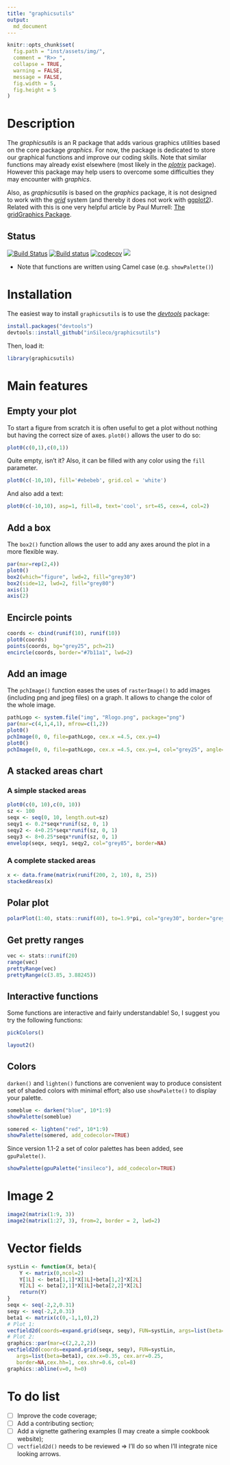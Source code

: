 ```yaml
---
title: "graphicsutils"
output:
  md_document
---
```



```r
knitr::opts_chunk$set(
  fig.path = "inst/assets/img/",
  comment = "R>> ",
  collapse = TRUE,
  warning = FALSE,
  message = FALSE,
  fig.width = 5,
  fig.height = 5
)
```


# Description

The *graphicsutils* is an R package that adds various graphics utilities based on
the core package *graphics*. For now, the package is dedicated to store our
graphical functions and improve our coding skills. Note that similar functions
may already exist elsewhere (most likely in the [*plotrix*](http://cran.r-project.org/web/packages/plotrix/index.html) package).
However this package may help users to overcome some difficulties they may
encounter with *graphics*.

Also, as *graphicsutils*  is based on the *graphics* package, it
is not designed to work with the [*grid*](https://stat.ethz.ch/R-manual/R-devel/library/grid/html/grid-package.html) system (and thereby it does not work with [ggplot2](http://cran.r-project.org/web/packages/ggplot2/index.html)). Related
with this is one very helpful article by Paul Murrell:
[The gridGraphics Package](https://journal.r-project.org/archive/2015-1/murrell.pdf).



## Status

[![Build Status](https://travis-ci.org/inSileco/graphicsutils.svg?branch=master)](https://travis-ci.org/inSileco/graphicsutils)
[![Build status](https://ci.appveyor.com/api/projects/status/330p7f0djhpl998q?svg=true)](https://ci.appveyor.com/project/KevCaz/graphicsutils-qo99s)
[![codecov](https://codecov.io/gh/inSileco/graphicsutils/branch/master/graph/badge.svg)](https://codecov.io/gh/inSileco/graphicsutils)
[![](https://img.shields.io/badge/licence-GPLv3-8f10cb.svg)](http://www.gnu.org/licenses/gpl.html)

- Note that functions are written using Camel case (e.g. `showPalette()`)



# Installation

The easiest way to install `graphicsutils` is to use the
[*devtools*](http://cran.r-project.org/web/packages/devtools/index.html) package:

```r
install.packages("devtools")
devtools::install_github("inSileco/graphicsutils")
```

Then, load it:

```r
library(graphicsutils)
```



# Main features

## Empty your plot

To start a figure from scratch it is often useful to get a plot without nothing
but having the correct size of axes. `plot0()` allows the user to do so:


```r
plot0(c(0,1),c(0,1))
```

Quite empty, isn't it?
Also, it can be filled with any color using the `fill` parameter.


```r
plot0(c(-10,10), fill='#ebebeb', grid.col = 'white')
```

And also add a text:

```r
plot0(c(-10,10), asp=1, fill=8, text='cool', srt=45, cex=4, col=2)
```



## Add a box

The `box2()` function allows the user to add any axes around the plot in a more flexible way.

```r
par(mar=rep(2,4))
plot0()
box2(which="figure", lwd=2, fill="grey30")
box2(side=12, lwd=2, fill="grey80")
axis(1)
axis(2)
```

## Encircle points

```r
coords <- cbind(runif(10), runif(10))
plot0(coords)
points(coords, bg="grey25", pch=21)
encircle(coords, border="#7b11a1", lwd=2)
```

## Add an image

The `pchImage()` function eases the uses of `rasterImage()` to add images
(including png and jpeg files) on a graph. It allows to change the color of the whole image.

```r
pathLogo <- system.file("img", "Rlogo.png", package="png")
par(mar=c(4,1,4,1), mfrow=c(1,2))
plot0()
pchImage(0, 0, file=pathLogo, cex.x =4.5, cex.y=4)
plot0()
pchImage(0, 0, file=pathLogo, cex.x =4.5, cex.y=4, col="grey25", angle=25)
```


## A stacked areas chart

### A simple stacked areas


```r
plot0(c(0, 10),c(0, 10))
sz <- 100
seqx <- seq(0, 10, length.out=sz)
seqy1 <- 0.2*seqx*runif(sz, 0, 1)
seqy2 <- 4+0.25*seqx*runif(sz, 0, 1)
seqy3 <- 8+0.25*seqx*runif(sz, 0, 1)
envelop(seqx, seqy1, seqy2, col="grey85", border=NA)
```

### A complete stacked areas


```r
x <- data.frame(matrix(runif(200, 2, 10), 8, 25))
stackedAreas(x)
```

## Polar plot

```r
polarPlot(1:40, stats::runif(40), to=1.9*pi, col="grey30", border="grey80")
```

## Get pretty ranges

```r
vec <- stats::runif(20)
range(vec)
prettyRange(vec)
prettyRange(c(3.85, 3.88245))
```

## Interactive functions

Some functions are interactive and fairly understandable!
So, I suggest you try the following functions:

```r
pickColors()
```

```r
layout2()
```

## Colors

`darken()` and `lighten()` functions are convenient way to produce consistent
set of shaded colors with minimal effort; also use
`showPalette()` to display your palette.


```r
someblue <- darken("blue", 10*1:9)
showPalette(someblue)
```

```r
somered <- lighten("red", 10*1:9)
showPalette(somered, add_codecolor=TRUE)
```

Since version 1.1-2 a set of color palettes has been added, see `gpuPalette()`.

```r
showPalette(gpuPalette("insileco"), add_codecolor=TRUE)
```

# Image 2

```r
image2(matrix(1:9, 3))
image2(matrix(1:27, 3), from=2, border = 2, lwd=2)
```



# Vector fields

```r
systLin <- function(X, beta){
    Y <- matrix(0,ncol=2)
    Y[1L] <- beta[1,1]*X[1L]+beta[1,2]*X[2L]
    Y[2L] <- beta[2,1]*X[1L]+beta[2,2]*X[2L]
    return(Y)
}
seqx <- seq(-2,2,0.31)
seqy <- seq(-2,2,0.31)
beta1 <- matrix(c(0,-1,1,0),2)
# Plot 1:
vecfield2d(coords=expand.grid(seqx, seqy), FUN=systLin, args=list(beta=beta1))
# Plot 2:
graphics::par(mar=c(2,2,2,2))
vecfield2d(coords=expand.grid(seqx, seqy), FUN=systLin,
   args=list(beta=beta1), cex.x=0.35, cex.arr=0.25,
   border=NA,cex.hh=1, cex.shr=0.6, col=8)
graphics::abline(v=0, h=0)
```


# To do list

- [ ] Improve the code coverage;
- [ ] Add a contributing section;
- [ ] Add a vignette gathering examples (I may create a simple cookbook website);
- [ ] `vectfield2d()` needs to be reviewed => I'll do so when I'll integrate nice looking arrows.
